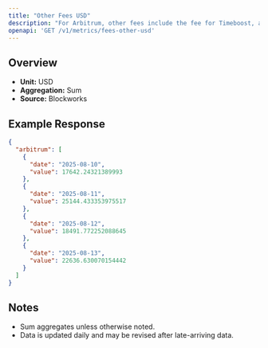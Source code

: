 ```yaml
---
title: "Other Fees USD"
description: "For Arbitrum, other fees include the fee for Timeboost, an priroty auction for access to transactions with no delay compared to 200ms delay for the chain's sequencer"
openapi: 'GET /v1/metrics/fees-other-usd'
---
```


## Overview

- **Unit:** USD
- **Aggregation:** Sum
- **Source:** Blockworks

## Example Response

```json
{
  "arbitrum": [
    {
      "date": "2025-08-10",
      "value": 17642.24321389993
    },
    {
      "date": "2025-08-11",
      "value": 25144.433353975517
    },
    {
      "date": "2025-08-12",
      "value": 18491.772252088645
    },
    {
      "date": "2025-08-13",
      "value": 22636.630070154442
    }
  ]
}
```

## Notes
- Sum aggregates unless otherwise noted.
- Data is updated daily and may be revised after late-arriving data.
